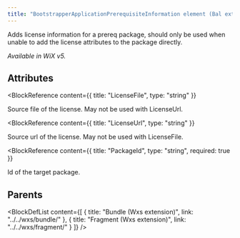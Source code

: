 ```yaml
---
title: "BootstrapperApplicationPrerequisiteInformation element (Bal extension)"
---
```



Adds license information for a prereq package, should only be used when unable to add the license attributes to the package directly.

 _Available in WiX v5._


## Attributes

<BlockWrapper>

  <BlockReference
    content={{
      title: "LicenseFile",
      type: "string"
    }}
  >
  Source file of the license. May not be used with LicenseUrl.
  </BlockReference>

  <BlockReference
    content={{
      title: "LicenseUrl",
      type: "string"
    }}
  >
  Source url of the license. May not be used with LicenseFile.
  </BlockReference>

  <BlockReference
    content={{
      title: "PackageId",
      type: "string",
      required: true
    }}
  >
  Id of the target package.
  </BlockReference>

</BlockWrapper>


## Parents

<BlockDefList content={[
    {
      title: "Bundle (Wxs extension)",
      link: "../../wxs/bundle/"
    },
    {
      title: "Fragment (Wxs extension)",
      link: "../../wxs/fragment/"
    }
  ]}
/>